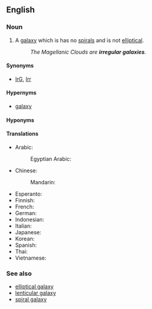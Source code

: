 ==English==

===Noun===
{{wikipedia}}
{{en-noun|irregular galaxies}}

# {{lb|en|astronomy}} A [[galaxy]] which is has no [[spiral]]s and is not [[elliptical]].
#: ''The Magellanic Clouds are '''irregular galaxies'''.''

====Synonyms====
* [[IrG]], [[Irr]]

====Hypernyms====
* [[galaxy]]

====Hyponyms====
{{col2|en
|barred irregular galaxy
|dwarf irregular galaxy}}

====Translations====
{{trans-top|galaxy which has no spiral and is not elliptical}}
* Arabic: {{t|ar|مَجَرَة غَيْر مُنْتَظِمَة|f|tr=majara ḡayr muntaẓima}}
*: Egyptian Arabic: {{t|arz|مجرة غير منتظمة|f|tr=magara ğayr muntaẓima|sc=Arab}}
{{trans-mid}}
* Chinese:
*: Mandarin: {{t|cmn|不规则星系|tr=bùguīzé xīngxì}}
* Esperanto: {{t|eo|malregula galaksio}}
* Finnish: {{t|fi|[[epäsäännöllinen]] [[galaksi]]}}
* French: {{t|fr|galaxie irrégulière|f}}
* German: {{t|de|Irreguläre Galaxie}}
* Indonesian: {{t|id|galaksi tak beraturan}}
* Italian: {{t|it|galassia irregolare|f}}
* Japanese: {{t|ja|不規則銀河|tr=fukisokuginga}}
* Korean: {{t|ko|불규칙은하}}
* Spanish: {{t|es|galaxia irregular}}
* Thai: {{t|th|ดาราจักรไร้รูปแบบ|tr=daa-raa-jàk rái rûup-bɛ̀ɛp}}
* Vietnamese: {{t|vi|thiên hà vô định hình}}
{{trans-bottom}}

===See also===
* [[elliptical galaxy]]
* [[lenticular galaxy]]
* [[spiral galaxy]]
